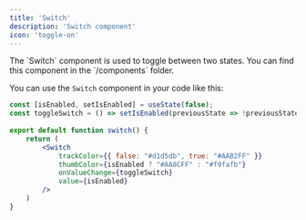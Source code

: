 ```yaml
---
title: 'Switch'
description: 'Switch component'
icon: 'toggle-on'
---
```


<Tip>
    The `Switch` component is used to toggle between two states. You can find this component in the `/components` folder.
</Tip>

You can use the `Switch` component in your code like this:

```jsx Switch.js
const [isEnabled, setIsEnabled] = useState(false);
const toggleSwitch = () => setIsEnabled(previousState => !previousState);
 
export default function switch() {
	return (
		<Switch
			trackColor={{ false: "#d1d5db", true: "#AAB2FF" }}
			thumbColor={isEnabled ? "#AA8CFF" : "#f9fafb"}
			onValueChange={toggleSwitch}
			value={isEnabled}
		/>
	)
}
```